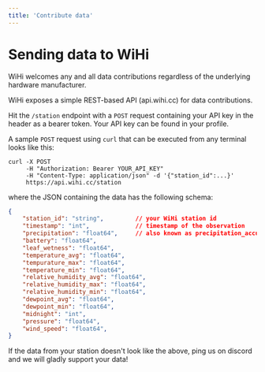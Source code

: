 ```yaml
---
title: 'Contribute data'
---
```


# Sending data to WiHi

WiHi welcomes any and all data contributions regardless of the underlying hardware manufacturer. 

WiHi exposes a simple REST-based API (api.wihi.cc) for data contributions.

Hit the `/station` endpoint with a `POST` request containing your API key in the header as a bearer token. Your API key can be found in your profile. 

A sample `POST` request using `curl` that can be executed from any terminal looks like this:

```shell
curl -X POST 
	 -H "Authorization: Bearer YOUR_API_KEY" 
	 -H "Content-Type: application/json" -d '{"station_id":...}' 
	 https://api.wihi.cc/station
```

where the JSON containing the data has the following schema:

```json
{
	"station_id": "string", 		// your WiHi station id 
	"timestamp": "int", 			// timestamp of the observation
	"precipitation": "float64",		// also known as precipitation_accumulated by some manufacturers
	"battery": "float64",
	"leaf_wetness": "float64",	
	"temperature_avg": "float64",
	"tempurature_max": "float64",
	"temperature_min": "float64",
	"relative_humidity_avg": "float64",
	"relative_humidity_max": "float64",
	"relative_humidity_min": "float64",
	"dewpoint_avg": "float64",
	"dewpoint_min": "float64",
	"midnight": "int",
	"pressure": "float64",
	"wind_speed": "float64",
}
```

If the data from your station doesn't look like the above, ping us on discord and we will gladly support your data!